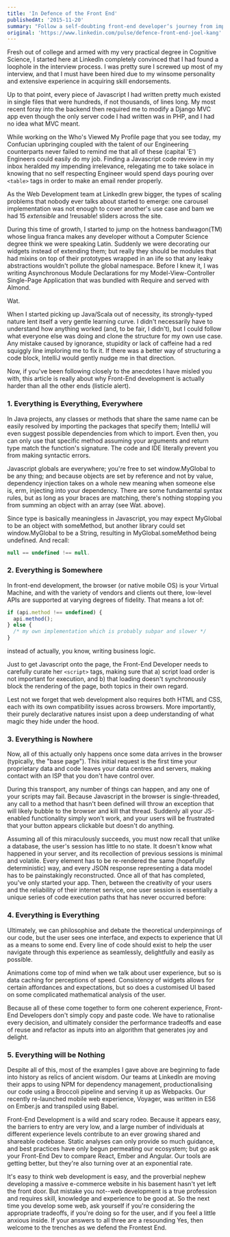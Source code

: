 ```yaml
---
title: 'In Defence of the Front End'
publishedAt: '2015-11-20'
summary: "Follow a self-doubting front-end developer‘s journey from imposter syndrome to coding confidence. Through tales of JavaScript chaos, buzzword bingo, and the comforting embrace of Java‘s red squiggly lines, this candid confession explores the unique challenges and surprising strengths of front-end development in a world that often undervalues it."
original: 'https://www.linkedin.com/pulse/defence-front-end-joel-kang'
---
```

Fresh out of college and armed with my very practical degree in Cognitive
Science, I started here at LinkedIn completely convinced that I had found a
loophole in the interview process. I was pretty sure I screwed up most of my
interview, and that I must have been hired due to my winsome personality and
extensive experience in acquiring skill endorsements.

Up to that point, every piece of Javascript I had written pretty much existed in
single files that were hundreds, if not thousands, of lines long. My most recent
foray into the backend then required me to modify a Django MVC app even though
the only server code I had written was in PHP, and I had no idea what MVC meant. 

While working on the Who's Viewed My Profile page that you see today, my
Confucian upbringing coupled with the talent of our Engineering counterparts
never failed to remind me that all of these (capital 'E') Engineers could easily
do my job. Finding a Javascript code review in my inbox heralded my impending
irrelevance, relegating me to take solace in knowing that no self respecting
Engineer would spend days pouring over `<table>` tags in order to make an email
render properly.

As the Web Development team at LinkedIn grew bigger, the types of scaling
problems that nobody ever talks about started to emerge: one carousel
implementation was not enough to cover another's use case and bam we had 15
*extensible* and !reusable! sliders across the site.

During this time of growth, I started to jump on the hotness bandwagon(TM) whose
lingua franca makes any developer without a Computer Science degree think we
were speaking Latin. Suddenly we were decorating our widgets instead of
extending them; but really they should be modules that had mixins on top of
their prototypes wrapped in an iife so that any leaky abstractions wouldn't
pollute the global namespace. Before I knew it, I was writing Asynchronous
Module Declarations for my Model-View-Controller Single-Page Application that
was bundled with Require and served with Almond.

Wat.

When I started picking up Java/Scala out of necessity, its strongly-typed nature
lent itself a very gentle learning curve. I didn't necessarily have to
understand how anything worked (and, to be fair, I didn't), but I could follow
what everyone else was doing and clone the structure for my own use case. Any
mistake caused by ignorance, stupidity or lack of caffeine had a red squiggly
line imploring me to fix it. If there was a better way of structuring a code
block, IntelliJ would gently nudge me in that direction.

Now, if you've been following closely to the anecdotes I have misled you with,
this article is really about why Front-End development is actually harder than
all the other ends (listicle alert).

### 1. Everything is Everything, Everywhere
In Java projects, any classes or methods that share the same name can be easily
resolved by importing the packages that specify them; IntelliJ will even suggest
possible dependencies from which to import. Even then, you can only use that
specific method assuming your arguments and return type match the function's
signature. The code and IDE literally prevent you from making syntactic errors.

Javascript globals are everywhere; you're free to set window.MyGlobal to be any
thing; and because objects are set by reference and not by value, dependency
injection takes on a whole new meaning when someone else is, erm, injecting into
your dependency. There are some fundamental syntax rules, but as long as your
braces are matching, there's nothing stopping you from summing an object with an
array (see Wat. above).

Since type is basically meaningless in Javascript, you may expect MyGlobal to be
an object with someMethod, but another library could set window.MyGlobal to be a
String, resulting in MyGlobal.someMethod being undefined. And recall: 

```js
null == undefined !== null.
```

### 2. Everything is Somewhere
In front-end development, the browser (or native mobile OS) is your Virtual
Machine, and with the variety of vendors and clients out there, low-level APIs
are supported at varying degrees of fidelity. That means a lot of:

```js
if (api.method !== undefined) {
  api.method();
} else {
  /* my own implementation which is probably subpar and slower */
}
```

instead of actually, you know, writing business logic.

Just to get Javascript onto the page, the Front-End Developer needs to carefully
curate her `<script>` tags, making sure that a) script load order is not important
for execution, and b) that loading doesn't synchronously block the rendering of
the page, both topics in their own regard.

Lest not we forget that web development also requires both HTML and CSS, each
with its own compatibility issues across browsers. More importantly, their
purely declarative natures insist upon a deep understanding of what magic they
hide under the hood.

### 3. Everything is Nowhere
Now, all of this actually only happens once some data arrives in the browser
(typically, the "base page"). This initial request is the first time your
proprietary data and code leaves your data centres and servers, making contact
with an ISP that you don't have control over. 

During this transport, any number of things can happen, and any one of your
scripts may fail. Because Javascript in the browser is single-threaded, any call
to a method that hasn't been defined will throw an exception that will likely
bubble to the browser and kill that thread. Suddenly all your JS-enabled
functionality simply won't work, and your users will be frustrated that your
button appears clickable but doesn't do anything.

Assuming all of this miraculously succeeds, you must now recall that unlike a
database, the user's session has little to no state. It doesn't know what
happened in your server, and its recollection of previous sessions is minimal
and volatile. Every element has to be re-rendered the same (hopefully
deterministic) way, and every JSON response representing a data model has to be
painstakingly reconstructed. Once all of that has completed, you've only started
your app. Then, between the creativity of your users and the reliability of
their internet service, one user session is essentially a unique series of code
execution paths that has never occurred before:

### 4. Everything is Everything
Ultimately, we can philosophise and debate the theoretical underpinnings of our
code, but the user sees one interface, and expects to experience that UI as a
means to some end. Every line of code should exist to help the user navigate
through this experience as seamlessly, delightfully and easily as possible. 

Animations come top of mind when we talk about user experience, but so is data
caching for perceptions of speed. Consistency of widgets allows for certain
affordances and expectations, but so does a customised UI based on some
complicated mathematical analysis of the user.

Because all of these come together to form one coherent experience, Front-End
Developers don't simply copy and paste code. We have to rationalise every
decision, and ultimately consider the performance tradeoffs and ease of reuse
and refactor as inputs into an algorithm that generates joy and delight. 

### 5. Everything will be Nothing
Despite all of this, most of the examples I gave above are beginning to fade
into history as relics of ancient wisdom. Our teams at LinkedIn are moving their
apps to using NPM for dependency management, productionalising our code using a
Broccoli pipeline and serving it up as Webpacks. Our recently re-launched mobile
web experience, Voyager, was written in ES6 on Ember.js and transpiled using
Babel. 

Front-End Development is a wild and scary rodeo. Because it appears easy, the
barriers to entry are very low, and a large number of individuals at different
experience levels contribute to an ever growing shared and shareable codebase.
Static analyses can only provide so much guidance, and best practices have only
begun permeating our ecosystem; but go ask your Front-End Dev to compare React,
Ember and Angular. Our tools are getting better, but they're also turning over
at an exponential rate. 

It's easy to think web development is easy, and the proverbial nephew developing
a massive e-commerce website in his basement hasn't yet left the front door. But
mistake you not--web development is a true profession and requires skill,
knowledge and experience to be good at. So the next time you develop some web,
ask yourself if you're considering the appropriate tradeoffs, if you're doing so
for the user, and if you feel a little anxious inside. If your answers to all
three are a resounding Yes, then welcome to the trenches as we defend the
Frontest End.
